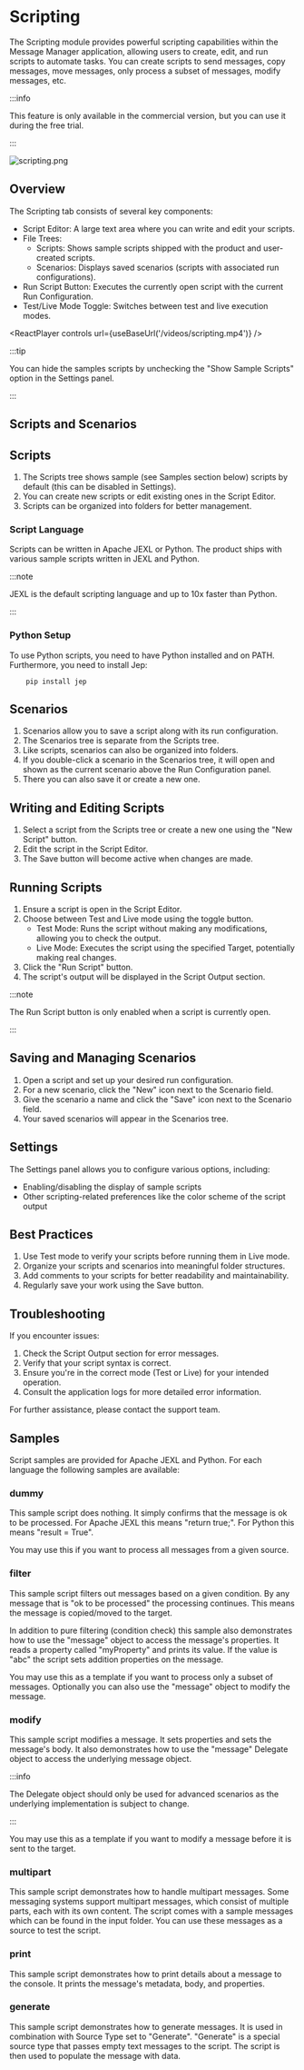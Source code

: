 
# Scripting

The Scripting module provides powerful scripting capabilities within the Message Manager application, allowing users to create, edit, and run scripts to automate tasks.
You can create scripts to send messages, copy messages, move messages, only process a subset of messages, modify messages, etc.

:::info

This feature is only available in the commercial version, but you can use it during the free trial.

:::


![scripting.png](assets%2Fscripting.png)

## Overview

The Scripting tab consists of several key components:

- Script Editor: A large text area where you can write and edit your scripts.
- File Trees:
    - Scripts: Shows sample scripts shipped with the product and user-created scripts.
    - Scenarios: Displays saved scenarios (scripts with associated run configurations).
- Run Script Button: Executes the currently open script with the current Run Configuration.
- Test/Live Mode Toggle: Switches between test and live execution modes.

<ReactPlayer controls url={useBaseUrl('/videos/scripting.mp4')} />


:::tip

You can hide the samples scripts by unchecking the "Show Sample Scripts" option in the Settings panel.

:::

## Scripts and Scenarios

## Scripts

1. The Scripts tree shows sample (see Samples section below) scripts by default (this can be disabled in Settings).
2. You can create new scripts or edit existing ones in the Script Editor.
3. Scripts can be organized into folders for better management.

### Script Language

Scripts can be written in Apache JEXL or Python.
The product ships with various sample scripts written in JEXL and Python.


:::note

JEXL is the default scripting language and up to 10x faster than Python.

:::


### Python Setup

To use Python scripts, you need to have Python installed and on PATH.
Furthermore, you need to install Jep: 

```shell
    pip install jep
```

## Scenarios

1. Scenarios allow you to save a script along with its run configuration.
2. The Scenarios tree is separate from the Scripts tree.
3. Like scripts, scenarios can also be organized into folders.
4. If you double-click a scenario in the Scenarios tree, it will open and shown as the current scenario above the Run Configuration panel.
5. There you can also save it or create a new one.

## Writing and Editing Scripts

1. Select a script from the Scripts tree or create a new one using the "New Script" button.
2. Edit the script in the Script Editor.
3. The Save button will become active when changes are made.

## Running Scripts

1. Ensure a script is open in the Script Editor.
2. Choose between Test and Live mode using the toggle button.
    - Test Mode: Runs the script without making any modifications, allowing you to check the output.
    - Live Mode: Executes the script using the specified Target, potentially making real changes.
3. Click the "Run Script" button.
4. The script's output will be displayed in the Script Output section.

:::note

The Run Script button is only enabled when a script is currently open.

:::

## Saving and Managing Scenarios

1. Open a script and set up your desired run configuration.
2. For a new scenario, click the "New" icon next to the Scenario field.
3. Give the scenario a name and click the "Save" icon next to the Scenario field.
4. Your saved scenarios will appear in the Scenarios tree.


## Settings

The Settings panel allows you to configure various options, including:

- Enabling/disabling the display of sample scripts
- Other scripting-related preferences like the color scheme of the script output

## Best Practices

1. Use Test mode to verify your scripts before running them in Live mode.
2. Organize your scripts and scenarios into meaningful folder structures.
3. Add comments to your scripts for better readability and maintainability.
4. Regularly save your work using the Save button.

## Troubleshooting

If you encounter issues:

1. Check the Script Output section for error messages.
2. Verify that your script syntax is correct.
3. Ensure you're in the correct mode (Test or Live) for your intended operation.
4. Consult the application logs for more detailed error information.

For further assistance, please contact the support team.

## Samples

Script samples are provided for Apache JEXL and Python.
For each language the following samples are available:

### dummy

This sample script does nothing. It simply confirms that the message is ok to be processed.
For Apache JEXL this means "return true;".
For Python this means "result = True".

You may use this if you want to process all messages from a given source.

### filter

This sample script filters out messages based on a given condition.
By any message that is "ok to be processed" the processing continues.
This means the message is copied/moved to the target. 

In addition to pure filtering (condition check) this sample also demonstrates how to use the "message" object to access the message's properties.
It reads a property called "myProperty" and prints its value.
If the value is "abc" the script sets addition properties on the message.

You may use this as a template if you want to process only a subset of messages.
Optionally you can also use the "message" object to modify the message.

### modify

This sample script modifies a message. It sets properties and sets the message's body.
It also demonstrates how to use the "message" Delegate object to access the underlying message object.

:::info

The Delegate object should only be used for advanced scenarios as the underlying implementation is subject to change.

:::

You may use this as a template if you want to modify a message before it is sent to the target.

### multipart

This sample script demonstrates how to handle multipart messages. 
Some messaging systems support multipart messages, which consist of multiple parts, each with its own content.
The script comes with a sample messages which can be found in the input folder.
You can use these messages as a source to test the script.

### print

This sample script demonstrates how to print details about a message to the console.
It prints the message's metadata, body, and properties.

### generate

This sample script demonstrates how to generate messages. 
It is used in combination with Source Type set to "Generate".
"Generate" is a special source type that passes empty text messages to the script.
The script is then used to populate the message with data.
